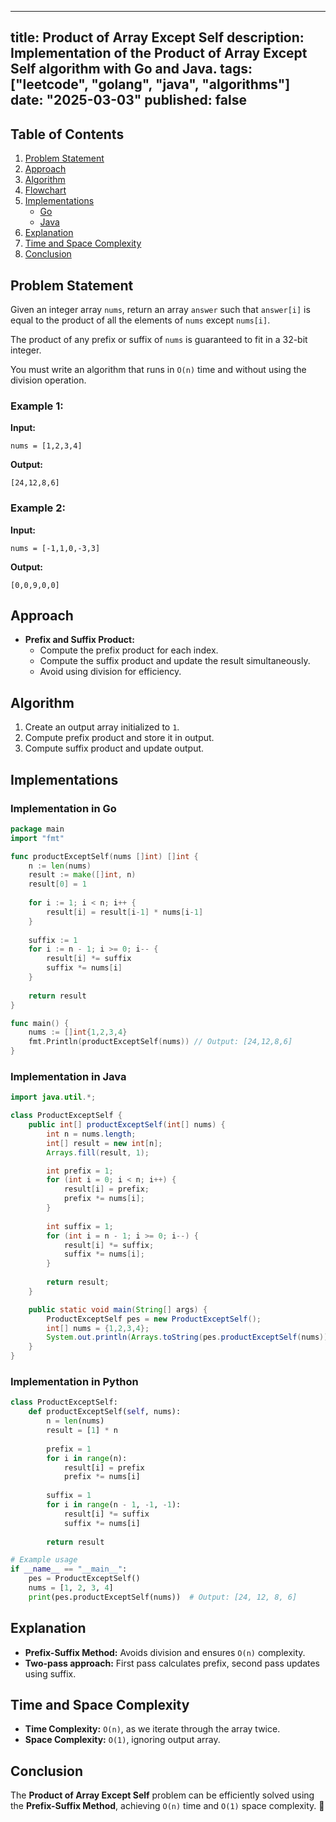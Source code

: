 ---
title: Product of Array Except Self
description: Implementation of the Product of Array Except Self algorithm with Go and Java.
tags: ["leetcode", "golang", "java", "algorithms"]
date: "2025-03-03"
published: false
----------------

## Table of Contents

1. [Problem Statement](#problem-statement)
2. [Approach](#approach)
3. [Algorithm](#algorithm)
4. [Flowchart](#flowchart)
5. [Implementations](#implementations)
   - [Go](#implementation-in-go)
   - [Java](#implementation-in-java)
6. [Explanation](#explanation)
7. [Time and Space Complexity](#time-and-space-complexity)
8. [Conclusion](#conclusion)

## Problem Statement

Given an integer array `nums`, return an array `answer` such that `answer[i]` is equal to the product of all the elements of `nums` except `nums[i]`.

The product of any prefix or suffix of `nums` is guaranteed to fit in a 32-bit integer.

You must write an algorithm that runs in `O(n)` time and without using the division operation.

### Example 1:

**Input:**
```
nums = [1,2,3,4]
```
**Output:**
```
[24,12,8,6]
```

### Example 2:

**Input:**
```
nums = [-1,1,0,-3,3]
```
**Output:**
```
[0,0,9,0,0]
```

## Approach

- **Prefix and Suffix Product:**
  - Compute the prefix product for each index.
  - Compute the suffix product and update the result simultaneously.
  - Avoid using division for efficiency.

## Algorithm

1. Create an output array initialized to `1`.
2. Compute prefix product and store it in output.
3. Compute suffix product and update output.

## Implementations

### Implementation in Go

```go
package main
import "fmt"

func productExceptSelf(nums []int) []int {
    n := len(nums)
    result := make([]int, n)
    result[0] = 1
    
    for i := 1; i < n; i++ {
        result[i] = result[i-1] * nums[i-1]
    }
    
    suffix := 1
    for i := n - 1; i >= 0; i-- {
        result[i] *= suffix
        suffix *= nums[i]
    }
    
    return result
}

func main() {
    nums := []int{1,2,3,4}
    fmt.Println(productExceptSelf(nums)) // Output: [24,12,8,6]
}
```

### Implementation in Java

```java
import java.util.*;

class ProductExceptSelf {
    public int[] productExceptSelf(int[] nums) {
        int n = nums.length;
        int[] result = new int[n];
        Arrays.fill(result, 1);

        int prefix = 1;
        for (int i = 0; i < n; i++) {
            result[i] = prefix;
            prefix *= nums[i];
        }
        
        int suffix = 1;
        for (int i = n - 1; i >= 0; i--) {
            result[i] *= suffix;
            suffix *= nums[i];
        }
        
        return result;
    }

    public static void main(String[] args) {
        ProductExceptSelf pes = new ProductExceptSelf();
        int[] nums = {1,2,3,4};
        System.out.println(Arrays.toString(pes.productExceptSelf(nums))); // Output: [24,12,8,6]
    }
}
```

### Implementation in Python

```python
class ProductExceptSelf:
    def productExceptSelf(self, nums):
        n = len(nums)
        result = [1] * n
        
        prefix = 1
        for i in range(n):
            result[i] = prefix
            prefix *= nums[i]
        
        suffix = 1
        for i in range(n - 1, -1, -1):
            result[i] *= suffix
            suffix *= nums[i]
        
        return result

# Example usage
if __name__ == "__main__":
    pes = ProductExceptSelf()
    nums = [1, 2, 3, 4]
    print(pes.productExceptSelf(nums))  # Output: [24, 12, 8, 6]
```


## Explanation

- **Prefix-Suffix Method:** Avoids division and ensures `O(n)` complexity.
- **Two-pass approach:** First pass calculates prefix, second pass updates using suffix.

## Time and Space Complexity

- **Time Complexity:** `O(n)`, as we iterate through the array twice.
- **Space Complexity:** `O(1)`, ignoring output array.

## Conclusion

The **Product of Array Except Self** problem can be efficiently solved using the **Prefix-Suffix Method**, achieving `O(n)` time and `O(1)` space complexity. 🚀

